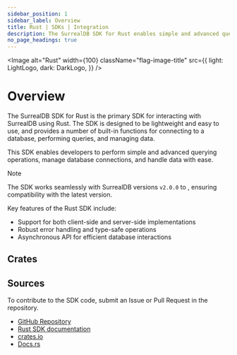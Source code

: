 ```yaml
---
sidebar_position: 1
sidebar_label: Overview
title: Rust | SDKs | Integration
description: The SurrealDB SDK for Rust enables simple and advanced querying of a remote or embedded database.
no_page_headings: true
---
```




<Image
    alt="Rust"
    width={100}
    className="flag-image-title"
    src={{
        light: LightLogo,
        dark: DarkLogo,
    }}
/>

# Overview

The SurrealDB SDK for Rust is the primary SDK for interacting with SurrealDB using Rust. The SDK is designed to be lightweight and easy to use, and provides a number of built-in functions for connecting to a database, performing queries, and managing data.

This SDK enables developers to perform simple and advanced querying operations, manage database connections, and handle data with ease.

> [!NOTE]
> The SDK works seamlessly with SurrealDB versions `v2.0.0` to <Version />, ensuring compatibility with the latest version.

Key features of the Rust SDK include:
- Support for both client-side and server-side implementations
- Robust error handling and type-safe operations
- Asynchronous API for efficient database interactions

## Crates

<Boxes>
    <IconBox
        title="Actix"
        href="/docs/sdk/rust/crates/actix"
        icon={{
                light: ActixLogo,
                dark: ActixLogo,
        }}
    />
    <IconBox
        title="Axum"
        href="/docs/sdk/rust/crates/axum"
        icon={{
                light: AxumLogo,
                dark: AxumLogo,
        }}
    />
    <IconBox
        title="Egui"
        href="/docs/sdk/rust/crates/egui"
        icon={{
                light: RerunLogo,
                dark: RerunLogo,
        }}
    />
    <IconBox
        title="Rocket"
        href="/docs/sdk/rust/crates/rocket"
        icon={{
                light: RocketLogo,
                dark: RocketLogo,
        }}
    />
</Boxes>

## Sources

To contribute to the SDK code, submit an Issue or Pull Request in the repository.

- [GitHub Repository](https://github.com/surrealdb/surrealdb/tree/main/sdk)
- [Rust SDK documentation](https://github.com/surrealdb/docs.surrealdb.com/tree/main/src/content/doc-sdk-rust)
- [crates.io](https://crates.io/crates/surrealdb)
- [Docs.rs](https://docs.rs/surrealdb/latest/surrealdb/) 
